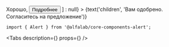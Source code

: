 


<Meta
    title='Компоненты/Alert'
    component={Alert}
/>


<!-- Canvas -->

<Story name='Alert'>
    <Alert
        view={select('view', ['common', 'negative', 'positive', 'attention'], 'common')}
        title={text('title', '')}
        hasCloser={boolean('hasCloser', false)}
        buttons={boolean('buttons', false) ? [
            <Button>Хорошо</Button>,
            <Button>Подробнее</Button>
        ] : null}
    >
        {text('children', 'Вам одобрено. Согласитесь на предложение')}
    </Alert>
</Story>


<!-- Docs -->

<ComponentHeader
    name='Alert'
    version={version}
    package='@alfalab/core-components-alert'
    stage={1}
/>

```tsx
import { Alert } from '@alfalab/core-components-alert';
```

<Tabs 
    description={<Description />}
    props={<Props of={Alert} />}
/>

